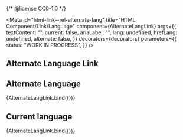 {/* @license CC0-1.0 */}


<Meta
  id="html-link--rel-alternate-lang"
  title="HTML Component/Link/Language"
  component={AlternateLangLink}
  args={{
    textContent: "",
    current: false,
    ariaLabel: "",
    lang: undefined,
    hrefLang: undefined,
    alternate: false,
  }}
  decorators={decorators}
  parameters={{
    status: "WORK IN PROGRESS",
  }}
/>

## Alternate Language Link

## Alternate Language

<Canvas>
  <Story
    name="Alternate"
    args={{
      alternate: true,
      hrefLang: "en",
      lang: "en",
      textContent: "EN",
      ariaLabel: "This page in English",
    }}
  >
    {AlternateLangLink.bind({})}
  </Story>
</Canvas>

## Current language

<Canvas>
  <Story
    name="Current"
    args={{
      current: true,
      hrefLang: "en",
      lang: "en",
      textContent: "EN",
      ariaLabel: "This page in English",
    }}
  >
    {AlternateLangLink.bind({})}
  </Story>
</Canvas>
